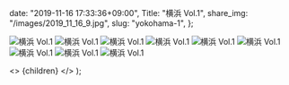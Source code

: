 
  date: "2019-11-16 17:33:36+09:00",
  Title: "横浜 Vol.1",
  share_img: "/images/2019_11_16_9.jpg",
  slug: "yokohama-1",
};

![横浜 Vol.1](/images/2019_11_16_1.jpg)
![横浜 Vol.1](/images/2019_11_16_2.jpg)
![横浜 Vol.1](/images/2019_11_16_3.jpg)
![横浜 Vol.1](/images/2019_11_16_4.jpg)
![横浜 Vol.1](/images/2019_11_16_5.jpg)
![横浜 Vol.1](/images/2019_11_16_6.jpg)
![横浜 Vol.1](/images/2019_11_16_7.jpg)
![横浜 Vol.1](/images/2019_11_16_8.jpg)
![横浜 Vol.1](/images/2019_11_16_9.jpg)

  <>
    <Head>
      <title>{meta.Title} | 異郷好実</title>
    </Head>
    <PostLayout meta={meta}>{children}</PostLayout>
  </>
);
